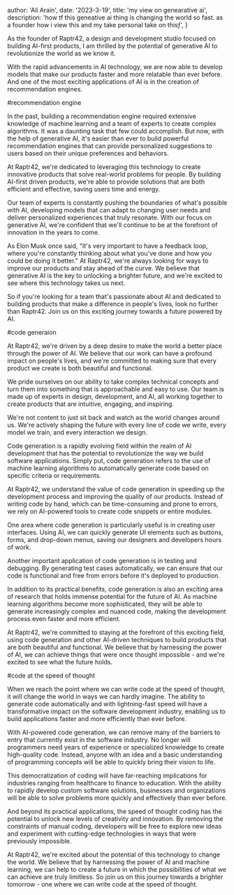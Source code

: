 
  author: 'Ali Arain',
  date: '2023-3-19',
  title: 'my view on genearative ai',
  description:
    'how tf this geneative ai thing is changing the world so fast. as a founder how i view this and my take personal take on thisƒ',
}



As the founder of Raptr42, a design and development studio focused on building AI-first products, I am thrilled by the potential of generative AI to revolutionize the world as we know it.

With the rapid advancements in AI technology, we are now able to develop models that make our products faster and more relatable than ever before. And one of the most exciting applications of AI is in the creation of recommendation engines.

#recommendation engine

In the past, building a recommendation engine required extensive knowledge of machine learning and a team of experts to create complex algorithms. It was a daunting task that few could accomplish. But now, with the help of generative AI, it's easier than ever to build powerful recommendation engines that can provide personalized suggestions to users based on their unique preferences and behaviors.

At Raptr42, we're dedicated to leveraging this technology to create innovative products that solve real-world problems for people. By building AI-first driven products, we're able to provide solutions that are both efficient and effective, saving users time and energy.

Our team of experts is constantly pushing the boundaries of what's possible with AI, developing models that can adapt to changing user needs and deliver personalized experiences that truly resonate. With our focus on generative AI, we're confident that we'll continue to be at the forefront of innovation in the years to come.

As Elon Musk once said, "It's very important to have a feedback loop, where you're constantly thinking about what you've done and how you could be doing it better." At Raptr42, we're always looking for ways to improve our products and stay ahead of the curve. We believe that generative AI is the key to unlocking a brighter future, and we're excited to see where this technology takes us next.

So if you're looking for a team that's passionate about AI and dedicated to building products that make a difference in people's lives, look no further than Raptr42. Join us on this exciting journey towards a future powered by AI.

#code generaion

At Raptr42, we're driven by a deep desire to make the world a better place through the power of AI. We believe that our work can have a profound impact on people's lives, and we're committed to making sure that every product we create is both beautiful and functional.

We pride ourselves on our ability to take complex technical concepts and turn them into something that is approachable and easy to use. Our team is made up of experts in design, development, and AI, all working together to create products that are intuitive, engaging, and inspiring.

We're not content to just sit back and watch as the world changes around us. We're actively shaping the future with every line of code we write, every model we train, and every interaction we design.

Code generation is a rapidly evolving field within the realm of AI development that has the potential to revolutionize the way we build software applications. Simply put, code generation refers to the use of machine learning algorithms to automatically generate code based on specific criteria or requirements.

At Raptr42, we understand the value of code generation in speeding up the development process and improving the quality of our products. Instead of writing code by hand, which can be time-consuming and prone to errors, we rely on AI-powered tools to create code snippets or entire modules.

One area where code generation is particularly useful is in creating user interfaces. Using AI, we can quickly generate UI elements such as buttons, forms, and drop-down menus, saving our designers and developers hours of work.

Another important application of code generation is in testing and debugging. By generating test cases automatically, we can ensure that our code is functional and free from errors before it's deployed to production.

In addition to its practical benefits, code generation is also an exciting area of research that holds immense potential for the future of AI. As machine learning algorithms become more sophisticated, they will be able to generate increasingly complex and nuanced code, making the development process even faster and more efficient.

At Raptr42, we're committed to staying at the forefront of this exciting field, using code generation and other AI-driven techniques to build products that are both beautiful and functional. We believe that by harnessing the power of AI, we can achieve things that were once thought impossible - and we're excited to see what the future holds.

#code at the speed of thought 

When we reach the point where we can write code at the speed of thought, it will change the world in ways we can hardly imagine. The ability to generate code automatically and with lightning-fast speed will have a transformative impact on the software development industry, enabling us to build applications faster and more efficiently than ever before.

With AI-powered code generation, we can remove many of the barriers to entry that currently exist in the software industry. No longer will programmers need years of experience or specialized knowledge to create high-quality code. Instead, anyone with an idea and a basic understanding of programming concepts will be able to quickly bring their vision to life.

This democratization of coding will have far-reaching implications for industries ranging from healthcare to finance to education. With the ability to rapidly develop custom software solutions, businesses and organizations will be able to solve problems more quickly and effectively than ever before.

And beyond its practical applications, the speed of thought coding has the potential to unlock new levels of creativity and innovation. By removing the constraints of manual coding, developers will be free to explore new ideas and experiment with cutting-edge technologies in ways that were previously impossible.

At Raptr42, we're excited about the potential of this technology to change the world. We believe that by harnessing the power of AI and machine learning, we can help to create a future in which the possibilities of what we can achieve are truly limitless. So join us on this journey towards a brighter tomorrow - one where we can write code at the speed of thought.